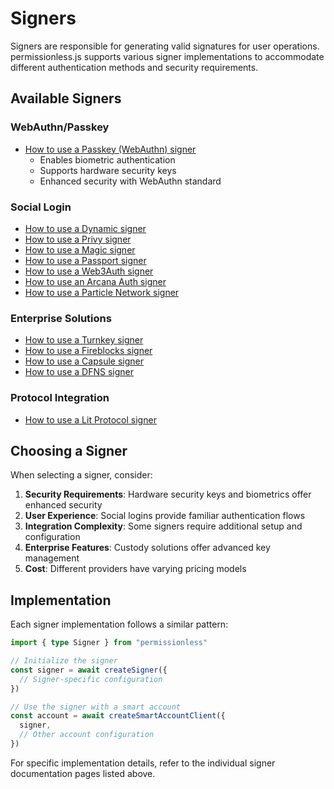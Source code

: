 # Signers

Signers are responsible for generating valid signatures for user operations. permissionless.js supports various signer implementations to accommodate different authentication methods and security requirements.

## Available Signers

### WebAuthn/Passkey
- [How to use a Passkey (WebAuthn) signer](/permissionless/signers/passkey)
  - Enables biometric authentication
  - Supports hardware security keys
  - Enhanced security with WebAuthn standard

### Social Login
- [How to use a Dynamic signer](/permissionless/signers/dynamic)
- [How to use a Privy signer](/permissionless/signers/privy)
- [How to use a Magic signer](/permissionless/signers/magic)
- [How to use a Passport signer](/permissionless/signers/passport)
- [How to use a Web3Auth signer](/permissionless/signers/web3auth)
- [How to use an Arcana Auth signer](/permissionless/signers/arcana)
- [How to use a Particle Network signer](/permissionless/signers/particle-network)

### Enterprise Solutions
- [How to use a Turnkey signer](/permissionless/signers/turnkey)
- [How to use a Fireblocks signer](/permissionless/signers/fireblocks)
- [How to use a Capsule signer](/permissionless/signers/capsule)
- [How to use a DFNS signer](/permissionless/signers/dfns)

### Protocol Integration
- [How to use a Lit Protocol signer](/permissionless/signers/lit-protocol)

## Choosing a Signer

When selecting a signer, consider:

1. **Security Requirements**: Hardware security keys and biometrics offer enhanced security
2. **User Experience**: Social logins provide familiar authentication flows
3. **Integration Complexity**: Some signers require additional setup and configuration
4. **Enterprise Features**: Custody solutions offer advanced key management
5. **Cost**: Different providers have varying pricing models

## Implementation

Each signer implementation follows a similar pattern:

```typescript
import { type Signer } from "permissionless"

// Initialize the signer
const signer = await createSigner({
  // Signer-specific configuration
})

// Use the signer with a smart account
const account = await createSmartAccountClient({
  signer,
  // Other account configuration
})
```

For specific implementation details, refer to the individual signer documentation pages listed above.
